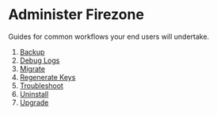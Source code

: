 # Administer Firezone

Guides for common workflows your end users will undertake.

1. [Backup](/docs/administer/backup)
1. [Debug Logs](/docs/administer/debug-logs)
1. [Migrate](/docs/administer/migrate)
1. [Regenerate Keys](/docs/administer/regen-keys)
1. [Troubleshoot](/docs/administer/troubleshoot)
1. [Uninstall](/docs/administer/uninstall)
1. [Upgrade](/docs/administer/upgrade)
